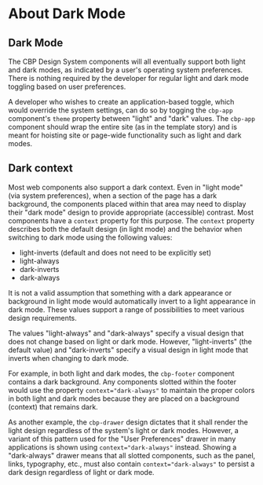 
<Meta title="About Dark Mode" />

# About Dark Mode

## Dark Mode

The CBP Design System components will all eventually support both light and dark modes, as indicated by a user's operating system preferences. There is nothing required by the developer for regular light and dark mode toggling based on user preferences.

A developer who wishes to create an application-based toggle, which would override the system settings, can do so by togging the `cbp-app` component's `theme` property between "light" and "dark" values. The `cbp-app` component should wrap the entire site (as in the template story) and is meant for hoisting site or page-wide functionality such as light and dark modes.

## Dark context

Most web components also support a dark context. Even in "light mode" (via system preferences), when a section of the page has a dark background, the components placed within that area may need to display their "dark mode" design to provide appropriate (accessible) contrast. Most components have a `context` property for this purpose. The `context` property describes both the default design (in light mode) and the behavior when switching to dark mode using the following values:

* light-inverts (default and does not need to be explicitly set)
* light-always
* dark-inverts
* dark-always

It is not a valid assumption that something with a dark appearance or background in light mode would automatically invert to a light appearance in dark mode. These values support a range of possibilities to meet various design requirements.

The values "light-always" and "dark-always" specify a visual design that does not change based on light or dark mode. However, "light-inverts" (the default value) and "dark-inverts" specify a visual design in light mode that inverts when changing to dark mode.

For example, in both light and dark modes, the `cbp-footer` component contains a dark background. Any components slotted within the footer would use the property `context="dark-always"` to maintain the proper colors in both light and dark modes because they are placed on a background (context) that remains dark.

As another example, the `cbp-drawer` design dictates that it shall render the light design regardless of the system's light or dark modes. However, a variant of this pattern used for the "User Preferences" drawer in many applications is shown using `context="dark-always"` instead. Showing a "dark-always" drawer means that all slotted components, such as the panel, links, typography, etc., must also contain `context="dark-always"` to persist a dark design regardless of light or dark mode.

